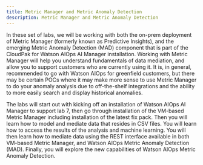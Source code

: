 ```yaml
---
title: Metric Manager and Metric Anomaly Detection 
description: Metric Manager and Metric Anomaly Detection
---
```


In these set of labs, we will be working with both the on-prem deployment of Metric Manager (formerly known as Predictive Insights), and the emerging Metric Anomaly Detection (MAD) component that is part of the CloudPak for Watson AIOps AI Manager installation. Working with Metric Manager will help you understand fundamentals of data mediation, and allow you to support customers who are currently using it. It is, in general, recommended to go with Watson AIOps for greenfield customers, but there may be certain POCs where it may make more sense to use Metric Manager to do your anomaly analysis due to off-the-shelf integrations and the ability to more easily search and display historical anomalies.

The labs will start out with kicking off an installation of Watson AIOps AI Manager to support lab 7, then go through installation of the VM-based Metric Manager including installation of the latest fix pack. Then you will learn how to model and mediate data that resides in CSV files. You will learn how to access the results of the analysis and machine learning. You will then learn how to mediate data using the REST interface available in both VM-based Metric Manager, and Watson AIOps Metric Anomaly Detection (MAD). Finally, you will explore the new capabilities of Watson AIOps Metric Anomaly Detection.



